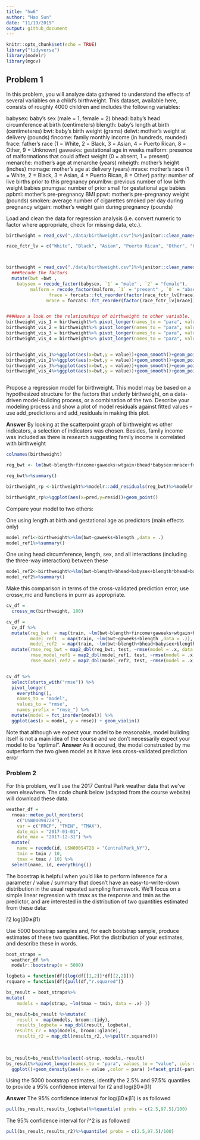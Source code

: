 ```yaml
---
title: "hw6"
author: "Hao Sun"
date: "11/19/2019"
output: github_document
---
```


```r
knitr::opts_chunk$set(echo = TRUE)
library("tidyverse")
library(modelr)
library(mgcv)
```

## Problem 1

In this problem, you will analyze data gathered to understand the effects of several variables on a child’s birthweight. This dataset, available here, consists of roughly 4000 children and includes the following variables:

babysex: baby’s sex (male = 1, female = 2)
bhead: baby’s head circumference at birth (centimeters)
blength: baby’s length at birth (centimeteres)
bwt: baby’s birth weight (grams)
delwt: mother’s weight at delivery (pounds)
fincome: family monthly income (in hundreds, rounded)
frace: father’s race (1 = White, 2 = Black, 3 = Asian, 4 = Puerto Rican, 8 = Other, 9 = Unknown)
gaweeks: gestational age in weeks
malform: presence of malformations that could affect weight (0 = absent, 1 = present)
menarche: mother’s age at menarche (years)
mheigth: mother’s height (inches)
momage: mother’s age at delivery (years)
mrace: mother’s race (1 = White, 2 = Black, 3 = Asian, 4 = Puerto Rican, 8 = Other)
parity: number of live births prior to this pregnancy
pnumlbw: previous number of low birth weight babies
pnumgsa: number of prior small for gestational age babies
ppbmi: mother’s pre-pregnancy BMI
ppwt: mother’s pre-pregnancy weight (pounds)
smoken: average number of cigarettes smoked per day during pregnancy
wtgain: mother’s weight gain during pregnancy (pounds)


Load and clean the data for regression analysis (i.e. convert numeric to factor where appropriate, check for missing data, etc.).

```r
birthweight = read_csv("./data/birthweight.csv")%>%janitor::clean_names()

race_fctr_lv = c("White", "Black", "Asian", "Puerto Rican", "Other", "Unknown")



birthweight = read_csv("./data/birthweight.csv")%>%janitor::clean_names()%>%
  ###Recode the factors
  mutate(bwt =bwt , 
    babysex = recode_factor(babysex, `1` = "male" , `2` = "female"),
         malform = recode_factor(malform, `1` = "present" , `0` = "absent"),
                frace = forcats::fct_reorder(factor(race_fctr_lv[frace]),frace),
               mrace = forcats::fct_reorder(factor(race_fctr_lv[mrace]),mrace))%>%select(bwt,babysex,mrace,frace,malform,bhead,blength:wtgain)%>%mutate(id=seq(1,4342))


###Have a look on the relationships of birthweight to other variable.
birthweight_vis_1 = birthweight%>% pivot_longer(names_to = "para", values_to = "value" , cols =  bhead:fincome  )
birthweight_vis_2 = birthweight%>% pivot_longer(names_to = "para", values_to = "value" , cols =  gaweeks:momage  )
birthweight_vis_3 = birthweight%>% pivot_longer(names_to = "para", values_to = "value" , cols =  parity:ppbmi  )
birthweight_vis_4 = birthweight%>% pivot_longer(names_to = "para", values_to = "value" , cols =  ppwt:id  )


birthweight_vis_1%>%ggplot(aes(x=bwt,y = value))+geom_smooth()+geom_point(alpha = 0.2)+facet_grid(rows = "para",scales = "free",space = "fix")
birthweight_vis_2%>%ggplot(aes(x=bwt,y = value))+geom_smooth()+geom_point(alpha = 0.2)+facet_grid(rows = "para",scales = "free",space = "fix")
birthweight_vis_3%>%ggplot(aes(x=bwt,y = value))+geom_smooth()+geom_point(alpha = 0.2)+facet_grid(rows = "para",scales = "free",space = "fix")
birthweight_vis_4%>%ggplot(aes(x=bwt,y = value))+geom_smooth()+geom_point(alpha = 0.2)+facet_grid(rows = "para",scales = "free",space = "fix")



```



Propose a regression model for birthweight. This model may be based on a hypothesized structure for the factors that underly birthweight, on a data-driven model-building process, or a combination of the two. Describe your modeling process and show a plot of model residuals against fitted values – use add_predictions and add_residuals in making this plot.

__Answer__ 
By looking at the scatterpoint graph of birthweight vs other indicators, a selection of indicators was chosen. Besides, family income was included as there is research suggesting family income is correlated with birthweight

```r
colnames(birthweight)

reg_bwt <- lm(bwt~blength+fincome+gaweeks+wtgain+bhead*babysex+mrace+frace,data = birthweight)

reg_bwt%>%summary()

birthweight_rp <-birthweight%>%modelr::add_residuals(reg_bwt)%>%modelr::add_predictions(reg_bwt)

birthweight_rp%>%ggplot(aes(x=pred,y=resid))+geom_point()

```



Compare your model to two others:

One using length at birth and gestational age as predictors (main effects only)
```r

model_ref1<-birthweight%>%lm(bwt~gaweeks+blength ,data = .)
model_ref1%>%summary()
```

One using head circumference, length, sex, and all interactions (including the three-way interaction) between these
```r
model_ref2<-birthweight%>%lm(bwt~blength+bhead+babysex+blength*bhead+babysex*blength+bhead*babysex+blength*bhead*babysex,data = .)
model_ref2%>%summary()
```

Make this comparison in terms of the cross-validated prediction error; use crossv_mc and functions in purrr as appropriate.
```r
cv_df = 
  crossv_mc(birthweight, 100)

cv_df = 
  cv_df %>% 
  mutate(reg_bwt  = map(train, ~lm(bwt~blength+fincome+gaweeks+wtgain+bhead*babysex+mrace+frace,data = .)),
         model_ref1  = map(train, ~lm(bwt~gaweeks+blength ,data = .)),
         model_ref2  = map(train, ~lm(bwt~blength+bhead+babysex+blength*bhead+babysex*blength+bhead*babysex+blength*bhead*babysex,data = .)))%>% 
  mutate(rmse_reg_bwt = map2_dbl(reg_bwt, test, ~rmse(model = .x, data = .y)),
         rmse_model_ref1 = map2_dbl(model_ref1, test, ~rmse(model = .x, data = .y)),
         rmse_model_ref2 = map2_dbl(model_ref2, test, ~rmse(model = .x, data = .y)))


cv_df %>% 
  select(starts_with("rmse")) %>% 
  pivot_longer(
    everything(),
    names_to = "model", 
    values_to = "rmse",
    names_prefix = "rmse_") %>% 
  mutate(model = fct_inorder(model)) %>% 
  ggplot(aes(x = model, y = rmse)) + geom_violin()
```

Note that although we expect your model to be reasonable, model building itself is not a main idea of the course and we don’t necessarily expect your model to be “optimal”.
__Answer__
As it occured, the model construsted by me outperform the two given model as it have less cross-validated prediction error 


### Problem 2

For this problem, we’ll use the 2017 Central Park weather data that we’ve seen elsewhere. The code chunk below (adapted from the course website) will download these data.

```r

weather_df = 
  rnoaa::meteo_pull_monitors(
    c("USW00094728"),
    var = c("PRCP", "TMIN", "TMAX"), 
    date_min = "2017-01-01",
    date_max = "2017-12-31") %>%
  mutate(
    name = recode(id, USW00094728 = "CentralPark_NY"),
    tmin = tmin / 10,
    tmax = tmax / 10) %>%
  select(name, id, everything())

```



The boostrap is helpful when you’d like to perform inference for a parameter / value / summary that doesn’t have an easy-to-write-down distribution in the usual repeated sampling framework. We’ll focus on a simple linear regression with tmax as the response and tmin as the predictor, and are interested in the distribution of two quantities estimated from these data:

r̂2 log(β̂0∗β̂1)

Use 5000 bootstrap samples and, for each bootstrap sample, produce estimates of these two quantities. Plot the distribution of your estimates, and describe these in words. 

```r

boot_straps = 
  weather_df %>% 
  modelr::bootstrap(n = 5000)

logbeta = function(df){log(df[[1,2]]*df[[2,2]])}
rsquare = function(df){pull(df,"r.squared")}

bs_result = boot_straps%>%
mutate(
    models = map(strap, ~lm(tmax ~ tmin, data = .x) ))

bs_result=bs_result %>%mutate(
    result =  map(models, broom::tidy),
    results_logbeta = map_dbl(result, logbeta),
   results_r2 = map(models, broom::glance),
    results_r2 = map_dbl(results_r2,.%>%pull(r.squared)))
    
  

bs_result=bs_result%>%select(-strap,-models,-result)
bs_result%>%pivot_longer(names_to = "para", values_to = "value", cols = results_logbeta:results_r2)%>%
  ggplot()+geom_density(aes(x = value ,color = para) )+facet_grid(~para,scales = "free")


```


Using the 5000 bootstrap estimates, identify the 2.5% and 97.5% quantiles to provide a 95% confidence interval for
r̂2 and log(β̂0∗β̂1)


__Answer__
The 95% confidence interval for log(β̂0∗β̂1) is as followed
 
```r
pull(bs_result,results_logbeta)%>%quantile( probs = c(2.5,97.5)/100)
```
 The 95% confidence interval for r̂^2 is as followed
```r
pull(bs_result,results_r2)%>%quantile( probs = c(2.5,97.5)/100)
```



